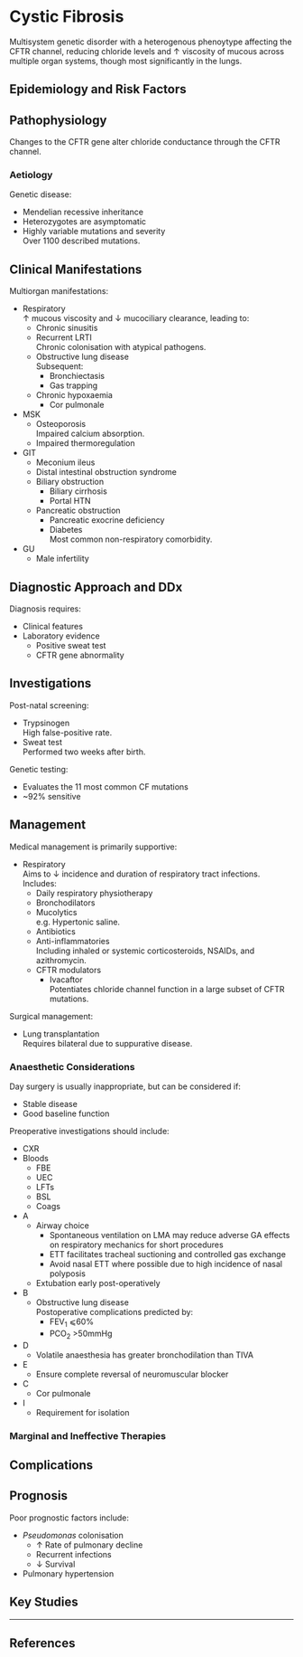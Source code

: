 # Cystic Fibrosis


Multisystem genetic disorder with a heterogenous phenoytype affecting the CFTR channel, reducing chloride levels and ↑ viscosity of mucous across multiple organ systems, though most significantly in the lungs.


## Epidemiology and Risk Factors



## Pathophysiology

Changes to the CFTR gene alter chloride conductance through the CFTR channel.

### Aetiology

Genetic disease:

* Mendelian recessive inheritance
* Heterozygotes are asymptomatic
* Highly variable mutations and severity\
Over 1100 described mutations.

## Clinical Manifestations

Multiorgan manifestations:

* Respiratory\
↑ mucous viscosity and ↓ mucociliary clearance, leading to:
	* Chronic sinusitis
	* Recurrent LRTI\
	Chronic colonisation with atypical pathogens.
	* Obstructive lung disease\
	Subsequent:
		* Bronchiectasis
		* Gas trapping
	* Chronic hypoxaemia
		* Cor pulmonale
* MSK
	* Osteoporosis\
	Impaired calcium absorption.
	* Impaired thermoregulation
* GIT
	* Meconium ileus
	* Distal intestinal obstruction syndrome
	* Biliary obstruction\
		* Biliary cirrhosis
		* Portal HTN
	* Pancreatic obstruction
		* Pancreatic exocrine deficiency
		* Diabetes\
		Most common non-respiratory comorbidity.
* GU
	* Male infertility

## Diagnostic Approach and DDx

Diagnosis requires:

* Clinical features
* Laboratory evidence
	* Positive sweat test
	* CFTR gene abnormality

## Investigations

Post-natal screening:

* Trypsinogen\
High false-positive rate.
* Sweat test\
Performed two weeks after birth.

Genetic testing:

* Evaluates the 11 most common CF mutations
* ~92% sensitive


## Management

Medical management is primarily supportive:

* Respiratory\
Aims to ↓ incidence and duration of respiratory tract infections. Includes:
	* Daily respiratory physiotherapy
	* Bronchodilators
	* Mucolytics\
	e.g. Hypertonic saline.
	* Antibiotics\
	* Anti-inflammatories\
	Including inhaled or systemic corticosteroids, NSAIDs, and azithromycin.
	* CFTR modulators
		* Ivacaftor\
		Potentiates chloride channel function in a large subset of CFTR mutations.

Surgical management:

* Lung transplantation\
Requires bilateral due to suppurative disease.
 
### Anaesthetic Considerations

Day surgery is usually inappropriate, but can be considered if:

* Stable disease
* Good baseline function

Preoperative investigations should include:

* CXR
* Bloods
	* FBE
	* UEC
	* LFTs
	* BSL
	* Coags

* A
	* Airway choice
		* Spontaneous ventilation on LMA may reduce adverse GA effects on respiratory mechanics for short procedures
		* ETT facilitates tracheal suctioning and controlled gas exchange
		* Avoid nasal ETT where possible due to high incidence of nasal polyposis
	* Extubation early post-operatively
* B
	* Obstructive lung disease\
	Postoperative complications predicted by:
		* FEV~1~ ⩽60%
		* PCO~2~ >50mmHg
* D
	* Volatile anaesthesia has greater bronchodilation than TIVA
* E
	* Ensure complete reversal of neuromuscular blocker
* C
	* Cor pulmonale
* I
	* Requirement for isolation

### Marginal and Ineffective Therapies

## Complications

## Prognosis

Poor prognostic factors include:

* *Pseudomonas* colonisation\
	* ↑ Rate of pulmonary decline
	* Recurrent infections
	* ↓ Survival
* Pulmonary hypertension

## Key Studies


---

## References



